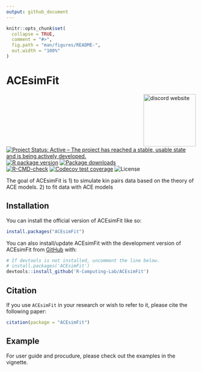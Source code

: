```yaml
---
output: github_document
---
```


<!-- README.md is generated from README.Rmd. Please edit that file -->

```r
knitr::opts_chunk$set(
  collapse = TRUE,
  comment = "#>",
  fig.path = "man/figures/README-",
  out.width = "100%"
)
```

# ACEsimFit

<!-- badges: start -->
<a href="https://r-computing-lab.github.io/ACEsimFit/"><img src="man/figures/logo.png" align="right" height="139" alt="discord website" /></a>
[![Project Status: Active – The project has reached a stable, usable state and is being actively developed.](https://www.repostatus.org/badges/latest/active.svg)](https://www.repostatus.org/#active)
[![R package version](https://www.r-pkg.org/badges/version/ACEsimFit)](https://cran.r-project.org/package=discord)
[![Package downloads](https://cranlogs.r-pkg.org/badges/grand-total/ACEsimFit)](https://cran.r-project.org/package=ACEsimFit)</br>
[![R-CMD-check](https://github.com/R-Computing-Lab/ACEsimFit/actions/workflows/R-CMD-check.yaml/badge.svg)](https://github.com/R-Computing-Lab/ACEsimFit/actions/workflows/R-CMD-check.yaml)
[![Codecov test coverage](https://codecov.io/gh/R-Computing-Lab/ACEsimFit/graph/badge.svg)](https://app.codecov.io/gh/R-Computing-Lab/ACEsimFit)
![License](https://img.shields.io/badge/License-GPL_v3-blue.svg)

<!-- badges: end -->

The goal of ACEsimFit is 1) to simulate kin pairs data based on the theory of ACE models. 2) to fit data with ACE models

## Installation

You can install the official version of ACEsimFit like so:
``` r
install.packages("ACEsimFit")
```

You can also install/update ACEsimFit with the development version of ACEsimFit from [GitHub](https://github.com/) with:

``` r
# If devtools is not installed, uncomment the line below.
# install.packages('ACEsimFit')
devtools::install_github('R-Computing-Lab/ACEsimFit')
```
## Citation

If you use `ACEsimFit` in your research or wish to refer to it, please cite the following paper:

```r
citation(package = "ACEsimFit")
```
## Example

For user guide and procudure, please check out the examples in the vignette.
